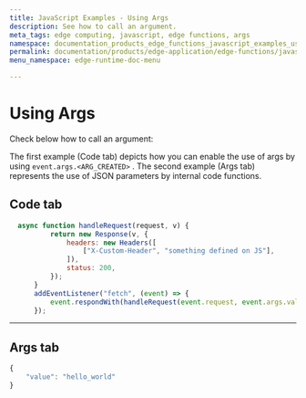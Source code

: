 ```yaml
---
title: JavaScript Examples - Using Args
description: See how to call an argument.
meta_tags: edge computing, javascript, edge functions, args
namespace: documentation_products_edge_functions_javascript_examples_using_args
permalink: documentation/products/edge-application/edge-functions/javascript-examples/using-args
menu_namespace: edge-runtime-doc-menu

---
```

# Using Args

Check below how to call an argument:

The first example (Code tab) depicts how you can enable the use of args by using ``event.args.<ARG_CREATED>`` . The second example (Args tab) represents the use of JSON parameters by internal code functions.

## Code tab

```javascript
  async function handleRequest(request, v) {
          return new Response(v, {
              headers: new Headers([
                  ["X-Custom-Header", "something defined on JS"],
              ]),
              status: 200,
          });
      }
      addEventListener("fetch", (event) => {
          event.respondWith(handleRequest(event.request, event.args.value));
      });
```

---

## Args tab

```javascript
{
    "value": "hello_world"
}
```
